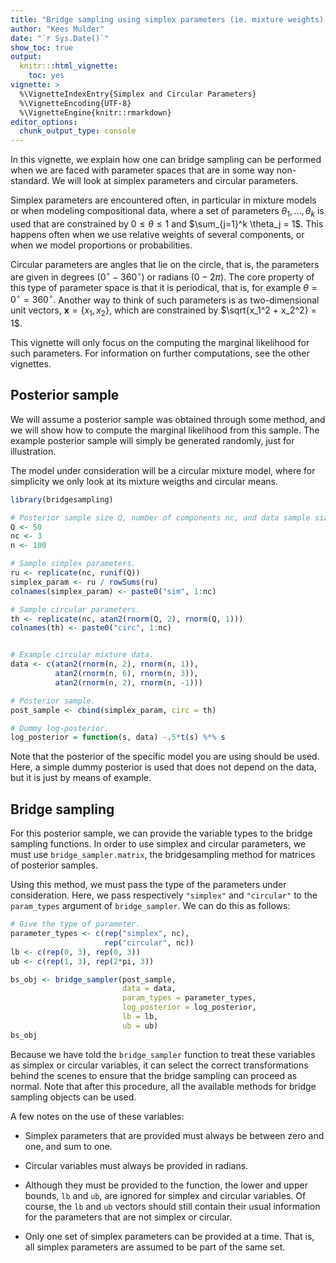 ```yaml
---
title: "Bridge sampling using simplex parameters (ie. mixture weights) or circular parameters"
author: "Kees Mulder"
date: "`r Sys.Date()`"
show_toc: true
output:
  knitr:::html_vignette:
    toc: yes
vignette: >
  %\VignetteIndexEntry{Simplex and Circular Parameters}
  %\VignetteEncoding{UTF-8}
  %\VignetteEngine{knitr::rmarkdown}
editor_options: 
  chunk_output_type: console
---
```


In this vignette, we explain how one can bridge sampling can be performed when we are faced with parameter spaces that are in some way non-standard. We will look at simplex parameters and circular parameters. 

Simplex parameters are encountered often, in particular in mixture models or when modeling compositional data, where a set of parameters $\theta_1, \dots, \theta_k$ is used that are constrained by $0 \leq \theta \leq 1$ and $\sum_{j=1}^k \theta_j = 1$.  This happens often when we use relative weights of several components, or when we model proportions or probabilities. 

Circular parameters are angles that lie on the circle, that is, the parameters are given in degrees ($0^\circ - 360^\circ$) or radians ($0 - 2\pi$). The core property of this type of parameter space is that it is periodical, that is, for example $\theta = 0^\circ = 360^\circ.$ Another way to think of such parameters is as two-dimensional unit vectors, $\boldsymbol{x} = \{x_1, x_2\}$, which are constrained by $\sqrt{x_1^2 + x_2^2} = 1$. 

This vignette will only focus on the computing the marginal likelihood for such parameters. For information on further computations, see the other vignettes. 

## Posterior sample

We will assume a posterior sample was obtained through some method, and we will show how to compute the marginal likelihood from this sample. The example posterior sample will simply be generated randomly, just for illustration. 

The model under consideration will be a circular mixture model, where for simplicity we only look at its mixture weigths and circular means. 

```r
library(bridgesampling)

# Posterior sample size Q, number of components nc, and data sample size n. 
Q <- 50
nc <- 3
n <- 100 

# Sample simplex parameters. 
ru <- replicate(nc, runif(Q)) 
simplex_param <- ru / rowSums(ru)
colnames(simplex_param) <- paste0("sim", 1:nc)

# Sample circular parameters.
th <- replicate(nc, atan2(rnorm(Q, 2), rnorm(Q, 1)))
colnames(th) <- paste0("circ", 1:nc)


# Example circular mixture data.
data <- c(atan2(rnorm(n, 2), rnorm(n, 1)),
          atan2(rnorm(n, 6), rnorm(n, 3)),
          atan2(rnorm(n, 2), rnorm(n, -1)))

# Posterior sample.
post_sample <- cbind(simplex_param, circ = th)

# Dummy log-posterior.
log_posterior = function(s, data) -.5*t(s) %*% s

```

Note that the posterior of the specific model you are using should be used. Here, a simple dummy posterior is used that does not depend on the data, but it is just by means of example. 

## Bridge sampling

For this posterior sample, we can provide the variable types to the bridge sampling functions. In order to use simplex and circular parameters, we must use `bridge_sampler.matrix`, the bridgesampling method for matrices of posterior samples. 

Using this method, we must pass the type of the parameters under consideration. Here, we pass respectively `"simplex"` and `"circular"` to the `param_types` argument of `bridge_sampler`. We can do this as follows:

```r
# Give the type of parameter.
parameter_types <- c(rep("simplex", nc),
                     rep("circular", nc))
lb <- c(rep(0, 3), rep(0, 3))
ub <- c(rep(1, 3), rep(2*pi, 3))

bs_obj <- bridge_sampler(post_sample, 
                         data = data,
                         param_types = parameter_types,
                         log_posterior = log_posterior, 
                         lb = lb, 
                         ub = ub)
bs_obj
```

Because we have told the `bridge_sampler` function to treat these variables as simplex or circular variables, it can select the correct transformations behind the scenes to ensure that the bridge sampling can proceed as normal. Note that after this procedure, all the available methods for bridge sampling objects can be used.

A few notes on the use of these variables: 

- Simplex parameters that are provided must always be between zero and one, and sum to one.

- Circular variables must always be provided in radians. 

- Although they must be provided to the function, the lower and upper bounds, `lb` and `ub`, are ignored for simplex and circular variables. Of course, the `lb` and `ub` vectors should still contain their usual information for the parameters that are not simplex or circular. 

- Only one set of simplex parameters can be provided at a time. That is, all simplex parameters are assumed to be part of the same set. 
